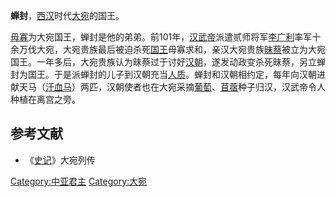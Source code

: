 '''蝉封'''，[[西汉|西汉]]时代[[大宛|大宛]]的国王。

[[毋寡|毋寡]]为大宛国王，蝉封是他的弟弟。前101年，[[汉武帝|汉武帝]]派遣贰师将军[[李广利|李广利]]率军十余万伐大宛，大宛贵族最后被迫杀死[[国王|国王]]毋寡求和，亲汉大宛贵族[[昧蔡|昧蔡]]被立为大宛国王。一年多后，大宛贵族认为昧蔡过于讨好[[汉朝|汉朝]]，遂发动政变杀死昧蔡，另立蝉封为国王。于是派蝉封的儿子到汉朝充当[[人质|人质]]。蝉封和汉朝相约定，每年向汉朝进献天马（[[汗血马|汗血马]]）两匹，汉朝使者也在大宛采摘[[葡萄|葡萄]]、[[苜蓿|苜蓿]]种子归汉，汉武帝令人种植在离宫之旁。
==参考文献==
*《[[史记|史记]]》大宛列传

[[Category:中亚君主|Category:中亚君主]]
[[Category:大宛|Category:大宛]]